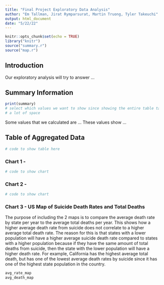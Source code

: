 ```yaml
---
title: "Final Project Exploratory Data Analysis"
author: "Em Tallman, Jirat Rymparsurat, Martin Truong, Tyler Takeuchi"
output: html_document
date: "5/22/22"
---
```


```r
knitr::opts_chunk$set(echo = TRUE)
library("knitr")
source("summary.r")
source("map.r")
```

## Introduction

Our exploratory analysis will try to answer ...

## Summary Information

```r
print(summary)
# select which values we want to show since showing the entire table takes up
# a lot of space
```

Some values that we calculated are ... These values show ...

## Table of Aggregated Data

```r
# code to show table here

```

### Chart 1 -

```r
# code to show chart

```

### Chart 2 -

```r
# code to show chart

```

### Chart 3 - US Map of Suicide Death Rates and Total Deaths

The purpose of including the 2 maps is to compare the average death rate by state per year to the average total deaths per year. This shows how a higher average death rate from suicide does not correlate to a higher average total death rate. The reason for this is that states with a lower population will have a higher average suicide death rate compared to states with a higher population because if they have the same amount of total deaths from suicide, then the state with the lower population will have a higher death rate. For example, California has the highest average total death, but has one of the lowest average death rates by suicide since it has one of the highest state population in the country.

```r
avg_rate_map
avg_death_map

```
